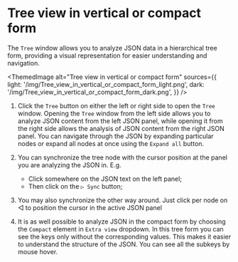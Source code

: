 # Tree view in vertical or compact form

The `Tree` window allows you to analyze JSON data in a hierarchical tree form,
providing a visual representation for easier understanding and navigation.


<ThemedImage
    alt="Tree view in vertical or compact form"
    sources={{
        light: '/img/Tree_view_in_vertical_or_compact_form_light.png',
        dark: '/img/Tree_view_in_vertical_or_compact_form_dark.png',
    }}
/>

1. Click the `Tree` button on either the left or right side to open the `Tree` window.
    Opening the `Tree` window from the left side allows you to analyze JSON content from the left JSON panel,
    while opening it from the right side allows the analysis of JSON content from the right JSON panel.
    You can navigate through the JSON by expanding particular nodes or expand all nodes at once using the `Expand all` button.

2. You can synchronize the tree node with the cursor position at the panel you are analyzing the JSON in. E.g.
    - Click somewhere on the JSON text on the left panel;
    - Then click on the `▷ Sync` button;

3. You may also synchronize the other way around. Just click per node on ◁ to position the cursor in the active JSON panel

4. It is as well possible to analyze JSON in the compact form by choosing the `Compact` element in `Extra view` dropdown.
    In this tree form you can see the keys only without the corresponding values. This makes it easier to understand the structure of the JSON.
    You can see all the subkeys by mouse hover.
